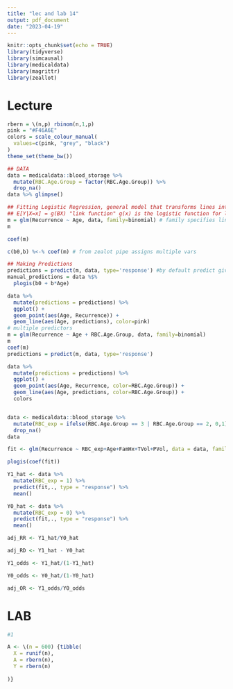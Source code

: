 ```yaml
---
title: "lec and lab 14"
output: pdf_document
date: "2023-04-19"
---
```


```r
knitr::opts_chunk$set(echo = TRUE)
library(tidyverse)
library(simcausal)
library(medicaldata)
library(magrittr)
library(zeallot)
```

# Lecture
```r
rbern = \(n,p) rbinom(n,1,p)
pink = "#F46A6E"
colors = scale_colour_manual(
  values=c(pink, "grey", "black")
) 
theme_set(theme_bw())

## DATA
data = medicaldata::blood_storage %>%
  mutate(RBC.Age.Group = factor(RBC.Age.Group)) %>%
  drop_na()
data %>% glimpse()

## Fitting Logistic Regression, general model that transforms lines into other things (glm) 
## E[Y|X=x] = g(BX) "link function" g(x) is the logistic function for logistic regression
m = glm(Recurrence ~ Age, data, family=binomial) # family specifies link function in this case binomial is logistic function.
m

coef(m)

c(b0,b) %<-% coef(m) # from zealot pipe assigns multiple vars

## Making Predictions
predictions = predict(m, data, type='response') #by default predict gives you untransformed/unlinked coeffecients, need type = "response" arguement to include logistic wrapper to get predicted probabilites.
manual_predictions = data %$% 
  plogis(b0 + b*Age)

data %>%
  mutate(predictions = predictions) %>%
  ggplot() + 
  geom_point(aes(Age, Recurrence)) +
  geom_line(aes(Age, predictions), color=pink)
# multiple predictors
m = glm(Recurrence ~ Age + RBC.Age.Group, data, family=binomial)
m
coef(m)
predictions = predict(m, data, type='response')

data %>%
  mutate(predictions = predictions) %>%
  ggplot() + 
  geom_point(aes(Age, Recurrence, color=RBC.Age.Group)) +
  geom_line(aes(Age, predictions, color=RBC.Age.Group)) + 
  colors



```

```r
data <- medicaldata::blood_storage %>% 
  mutate(RBC_exp = ifelse(RBC.Age.Group == 3 | RBC.Age.Group == 2, 0,1)) %>% 
  drop_na()
data

fit <- glm(Recurrence ~ RBC_exp+Age+FamHx+TVol+PVol, data = data, family = binomial  )

plogis(coef(fit))

Y1_hat <- data %>% 
  mutate(RBC_exp = 1) %>% 
  predict(fit,., type = "response") %>% 
  mean()

Y0_hat <- data %>% 
  mutate(RBC_exp = 0) %>% 
  predict(fit,., type = "response") %>% 
  mean()

adj_RR <- Y1_hat/Y0_hat

adj_RD <- Y1_hat - Y0_hat

Y1_odds <- Y1_hat/(1-Y1_hat)

Y0_odds <- Y0_hat/(1-Y0_hat)

adj_OR <- Y1_odds/Y0_odds
```
# LAB

```r
#1

A <- \(n = 600) {tibble(
  X = runif(n),
  A = rbern(n),
  Y = rbern(n)
  
)}

```


